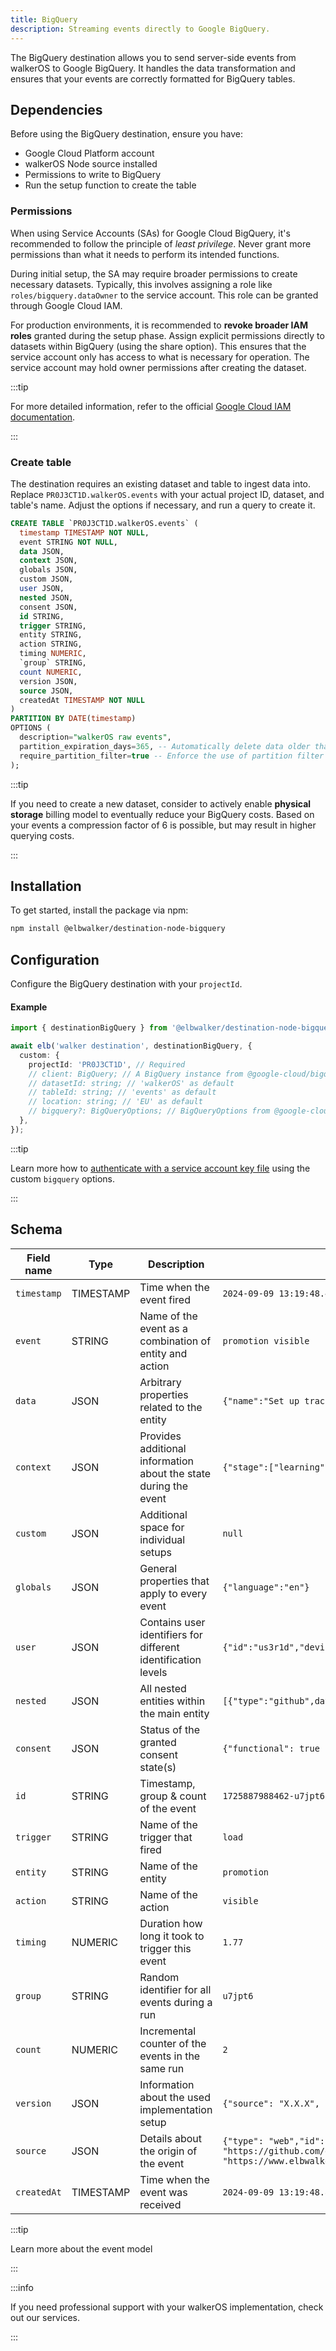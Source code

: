 ```yaml
---
title: BigQuery
description: Streaming events directly to Google BigQuery.
---
```



<PackageLink
  github="packages/destinations/node/bigquery"
  npm="@elbwalker/destination-node-bigquery"
/>

The BigQuery destination allows you to send server-side events from walkerOS to
Google BigQuery. It handles the data transformation and ensures that your events
are correctly formatted for BigQuery tables.

## Dependencies

Before using the BigQuery destination, ensure you have:

- Google Cloud Platform account
- walkerOS Node source installed
- Permissions to write to BigQuery
- Run the setup function to create the table

### Permissions

When using Service Accounts (SAs) for Google Cloud BigQuery, it's recommended to
follow the principle of _least privilege_. Never grant more permissions than
what it needs to perform its intended functions.

During initial setup, the SA may require broader permissions to create necessary
datasets. Typically, this involves assigning a role like
`roles/bigquery.dataOwner` to the service account. This role can be granted
through Google Cloud IAM.

For production environments, it is recommended to **revoke broader IAM roles**
granted during the setup phase. Assign explicit permissions directly to datasets
within BigQuery (using the share option). This ensures that the service account
only has access to what is necessary for operation. The service account may hold
owner permissions after creating the dataset.

:::tip

For more detailed information, refer to the official
[Google Cloud IAM documentation](https://cloud.google.com/iam/docs).

:::

### Create table

The destination requires an existing dataset and table to ingest data into.
Replace `PR0J3CT1D.walkerOS.events` with your actual project ID, dataset, and
table's name. Adjust the options if necessary, and run a query to create it.

```sql
CREATE TABLE `PR0J3CT1D.walkerOS.events` (
  timestamp TIMESTAMP NOT NULL,
  event STRING NOT NULL,
  data JSON,
  context JSON,
  globals JSON,
  custom JSON,
  user JSON,
  nested JSON,
  consent JSON,
  id STRING,
  trigger STRING,
  entity STRING,
  action STRING,
  timing NUMERIC,
  `group` STRING,
  count NUMERIC,
  version JSON,
  source JSON,
  createdAt TIMESTAMP NOT NULL
)
PARTITION BY DATE(timestamp)
OPTIONS (
  description="walkerOS raw events",
  partition_expiration_days=365, -- Automatically delete data older than 1 year
  require_partition_filter=true -- Enforce the use of partition filter in queries
);
```

:::tip

If you need to create a new dataset, consider to actively enable **physical
storage** billing model to eventually reduce your BigQuery costs. Based on your
events a compression factor of 6 is possible, but may result in higher querying
costs.

:::

## Installation

To get started, install the package via npm:

```sh
npm install @elbwalker/destination-node-bigquery
```

## Configuration

Configure the BigQuery destination with your `projectId`.

#### Example

```ts
import { destinationBigQuery } from '@elbwalker/destination-node-bigquery';

await elb('walker destination', destinationBigQuery, {
  custom: {
    projectId: 'PR0J3CT1D', // Required
    // client: BigQuery; // A BigQuery instance from @google-cloud/bigquery
    // datasetId: string; // 'walkerOS' as default
    // tableId: string; // 'events' as default
    // location: string; // 'EU' as default
    // bigquery?: BigQueryOptions; // BigQueryOptions from @google-cloud/bigquery
  },
});
```

:::tip

Learn more how to
[authenticate with a service account key file](https://cloud.google.com/bigquery/docs/authentication/service-account-file)
using the custom `bigquery` options.

:::

## Schema

| Field name  | Type      | Description                                                      | Example value                                                                                               |
| ----------- | --------- | ---------------------------------------------------------------- | ----------------------------------------------------------------------------------------------------------- |
| `timestamp` | TIMESTAMP | Time when the event fired                                        | `2024-09-09 13:19:48.462000 UTC`                                                                            |
| `event`     | STRING    | Name of the event as a combination of entity and action          | `promotion visible`                                                                                         |
| `data`      | JSON      | Arbitrary properties related to the entity                       | `{"name":"Set up tracking easily","interactive":false}`                                                     |
| `context`   | JSON      | Provides additional information about the state during the event | `{"stage":["learning",1],"test":["engagement",0]}`                                                          |
| `custom`    | JSON      | Additional space for individual setups                           | `null`                                                                                                      |
| `globals`   | JSON      | General properties that apply to every event                     | `{"language":"en"}`                                                                                         |
| `user`      | JSON      | Contains user identifiers for different identification levels    | `{"id":"us3r1d","device":"c00k131d","session":"s3ss10n1d"}`                                                 |
| `nested`    | JSON      | All nested entities within the main entity                       | `[{"type":"github",data:{"repo": "walkerOS"}}]`                                                             |
| `consent`   | JSON      | Status of the granted consent state(s)                           | `{"functional": true }`                                                                                     |
| `id`        | STRING    | Timestamp, group & count of the event                            | `1725887988462-u7jpt6-2`                                                                                    |
| `trigger`   | STRING    | Name of the trigger that fired                                   | `load`                                                                                                      |
| `entity`    | STRING    | Name of the entity                                               | `promotion`                                                                                                 |
| `action`    | STRING    | Name of the action                                               | `visible`                                                                                                   |
| `timing`    | NUMERIC   | Duration how long it took to trigger this event                  | `1.77`                                                                                                      |
| `group`     | STRING    | Random identifier for all events during a run                    | `u7jpt6`                                                                                                    |
| `count`     | NUMERIC   | Incremental counter of the events in the same run                | `2`                                                                                                         |
| `version`   | JSON      | Information about the used implementation setup                  | `{"source": "X.X.X", "tagging": 42}`                                                                        |
| `source`    | JSON      | Details about the origin of the event                            | `{"type": "web","id": "https://github.com/elbwalker/walkerOS","previous_id": "https://www.elbwalker.com/"}` |
| `createdAt` | TIMESTAMP | Time when the event was received                                 | `2024-09-09 13:19:48.880000 UTC`                                                                            |

:::tip

Learn more about the&nbsp;<Link to="/docs/getting_started/event-model">event
model</Link>

:::

:::info

If you need professional support with your walkerOS implementation, check out
our&nbsp;<Link to="/services">services</Link>.

:::
